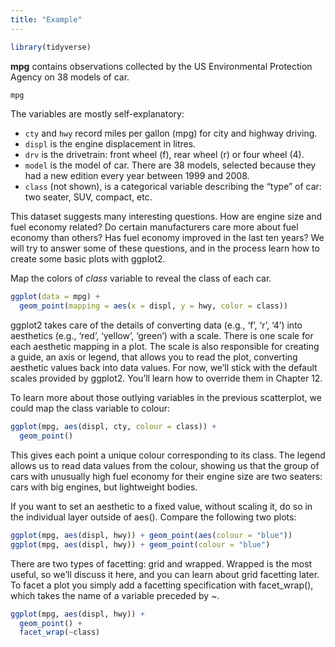 ---
title: "Example"
---


```{r include=F}
library(tidyverse)
```


**mpg** contains observations collected by the US Environmental Protection Agency on 38 models of car.
```{r}
mpg
```

The variables are mostly self-explanatory:

 + `cty` and `hwy` record miles per gallon (mpg) for city and highway driving.
 + `displ` is the engine displacement in litres.
 + `drv` is the drivetrain: front wheel (f), rear wheel (r) or four wheel (4).
 + `model` is the model of car. There are 38 models, selected because they had a new edition every year between 1999 and 2008.
 + `class` (not shown), is a categorical variable describing the “type” of car: two seater, SUV, compact, etc.
 
This dataset suggests many interesting questions. How are engine size and fuel economy related? Do certain manufacturers care more about fuel economy than others? Has fuel economy improved in the last ten years? We will try to answer some of these questions, and in the process learn how to create some basic plots with ggplot2.


Map the colors of  *class* variable to reveal the class of each car.
```{r}
ggplot(data = mpg) + 
  geom_point(mapping = aes(x = displ, y = hwy, color = class))
```

ggplot2 takes care of the details of converting data (e.g., ‘f’, ‘r’, ‘4’) into aesthetics (e.g., ‘red’, ‘yellow’, ‘green’) with a scale. There is one scale for each aesthetic mapping in a plot. The scale is also responsible for creating a guide, an axis or legend, that allows you to read the plot, converting aesthetic values back into data values. For now, we’ll stick with the default scales provided by ggplot2. You’ll learn how to override them in Chapter 12.

To learn more about those outlying variables in the previous scatterplot, we could map the class variable to colour:


```{r}
ggplot(mpg, aes(displ, cty, colour = class)) + 
  geom_point()
```

This gives each point a unique colour corresponding to its class. The legend allows us to read data values from the colour, showing us that the group of cars with unusually high fuel economy for their engine size are two seaters: cars with big engines, but lightweight bodies.

If you want to set an aesthetic to a fixed value, without scaling it, do so in the individual layer outside of aes(). Compare the following two plots: 

```{r}
ggplot(mpg, aes(displ, hwy)) + geom_point(aes(colour = "blue"))
ggplot(mpg, aes(displ, hwy)) + geom_point(colour = "blue")
```

There are two types of facetting: grid and wrapped. Wrapped is the most useful, so we’ll discuss it here, and you can learn about grid facetting later. To facet a plot you simply add a facetting specification with facet_wrap(), which takes the name of a variable preceded by ~.

```{r}
ggplot(mpg, aes(displ, hwy)) + 
  geom_point() + 
  facet_wrap(~class)
```

